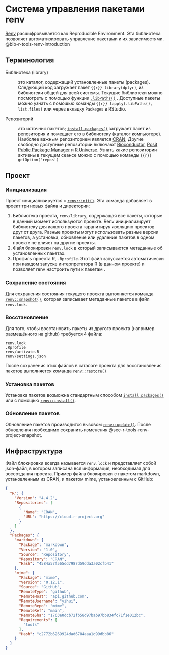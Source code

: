# Система управления пакетами renv {#sec-r-tools-renv}

[Renv](https://rstudio.github.io/renv/index.html) расшифровывается как Reproducible Environment. Эта библиотека позволяет автоматизировать управление пакетами и их зависимостями. @bib-r-tools-renv-introduction

## Терминология {#sec-r-tools-renv-defenitions}

::: {#def-r-lang-library}

Библиотека (library)

:   это каталог, содержащий установленные пакеты (packages). Следующий код загружает пакет `{{r}} library(dplyr)`, из библиотеки общей для всей системы. Текущие библиотеки можно посмотреть с помощью функции [`.libPaths()`](https://rdrr.io/r/base/libPaths.html) . Доступные пакеты можно узнать с помощью команды `{{r}} lapply(.libPaths(), list.files)` или через вкладку `Packeges` в RStudio.
:::

::: {#def-r-lang-packages}

Репозиторий

:   это источник пакетов; [`install.packages()`](https://rdrr.io/r/utils/install.packages.html) загружает пакет из репозитория и помещает его в библиотеку (каталог компьютере). Наиболее важным репозиторием является [CRAN](https://cran.r-project.org/); Другие свободно доступные репозитории включают [Bioconductor](https://www.bioconductor.org/packages/release/BiocViews.html#___Software), [Posit Public Package Manager](https://packagemanager.posit.co/client/#/) и [R Universe](https://r-universe.dev/search). Узнать какие репозитории активны в текущем сеансе можно с помощью команды `{{r}} getOption('repos')`
:::

## Проект {#sec-r-tools-renv-project}

### Инициализация {#sec-r-tools-renv-project-init}

Проект инициализируется с [`renv::init()`](https://rdrr.io/github/rstudio/renv/man/init.html). Эта команда добавляет в проект три новых файла и директории:

1.  Библиотека проекта, `renv/library`, содержащая все пакеты, которые в данный момент используются проекте. Renv инициализирует библиотеку для кажого проекта гаранитируя изоляцию проектов друг от друга. Разные проекты могут использовать разные версии пакетов, а установка, обновление или удаление пакетов в одном проекте не влияет на другие проекты.
2.  Файл блокировки `renv.lock` в который записываются метаданные об установленных пакетах.
3.  Профиль проекта R, `.Rprofile`. Этот файл запускается автоматически при каждом запуске интерпретатора R (в данном проекте) и позволяет renv настроить пути к пакетам .

### Сохранение состояния {#sec-r-tools-renv-project-snapshot}

Для сохранения состояния текущего проекта выполняется команда [`renv::snapshot()`](https://rdrr.io/github/rstudio/renv/man/snapshot.html), которая записывает метаданные пакетов в файл `renv.lock`.

### Восстановление {#sec-r-tools-renv-project-restore}

Для того, чтобы восстановить пакеты из другого проекта (например размещённого на github) требуется 4 файла:

```         
renv.lock
.Rprofile
renv/activate.R
renv/settings.json
```

После сохранения этих файлов в каталоге проекта для восстановления пакетов выполняется команда [`renv::restore()`](https://rdrr.io/github/rstudio/renv/man/restore.html)

### Установка пакетов {#sec-r-tools-renv-project-install}

Установка пакетов возможна стандартным способом [`install.packages()`](https://rdrr.io/r/utils/install.packages.html) или с помощью [`renv::install()`](https://rdrr.io/cran/renv/man/install.html).

### Обновление пакетов {#sec-r-tools-renv-project-update}

Обновление пакетов производится вызовом [`renv::update()`](https://rdrr.io/cran/renv/man/update.html). После обновления необходимо сохранить изменения @sec-r-tools-renv-project-snapshot.

## Инфраструктура {#sec-r-tools-renv-project-infrastructure}

Файл блокировки всегда называется `renv.lock` и представляет собой json-файл, в котором записана вся информация, необходимая для воссоздания проекта. Пример файла блокировки с пакетом markdown, установленным из CRAN, и пакетом mime, установленным с GitHub:

``` json
{
  "R": {
    "Version": "4.4.2",
    "Repositories": [
      {
        "Name": "CRAN",
        "URL": "https://cloud.r-project.org"
      }
    ]
  },
  "Packages": {
    "markdown": {
      "Package": "markdown",
      "Version": "1.0",
      "Source": "Repository",
      "Repository": "CRAN",
      "Hash": "4584a57f565dd7987d59dda3a02cfb41"
    },
    "mime": {
      "Package": "mime",
      "Version": "0.12.1",
      "Source": "GitHub",
      "RemoteType": "github",
      "RemoteHost": "api.github.com",
      "RemoteUsername": "yihui",
      "RemoteRepo": "mime",
      "RemoteRef": "main",
      "RemoteSha": "1763e0dcb72fb58d97bab97bb834fc71f1e012bc",
      "Requirements": [
        "tools"
      ],
      "Hash": "c2772b6269924dad6784aaa1d99dbb86"
    }
  }
}
```
